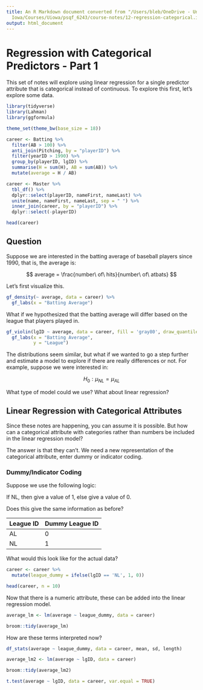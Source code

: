 ```yaml
---
title: An R Markdown document converted from "/Users/bleb/OneDrive - University of
  Iowa/Courses/Uiowa/psqf_6243/course-notes/12-regression-categorical.ipynb"
output: html_document
---
```


# Regression with Categorical Predictors - Part 1

This set of notes will explore using linear regression for a single predictor attribute that is categorical instead of continuous. To explore this first, let's explore some data. 

```r
library(tidyverse)
library(Lahman)
library(ggformula)

theme_set(theme_bw(base_size = 18))

career <- Batting %>%
  filter(AB > 100) %>%
  anti_join(Pitching, by = "playerID") %>%
  filter(yearID > 1990) %>%
  group_by(playerID, lgID) %>%
  summarise(H = sum(H), AB = sum(AB)) %>%
  mutate(average = H / AB)

career <- Master %>%
  tbl_df() %>%
  dplyr::select(playerID, nameFirst, nameLast) %>%
  unite(name, nameFirst, nameLast, sep = " ") %>%
  inner_join(career, by = "playerID") %>%
  dplyr::select(-playerID)

head(career)
```

## Question

Suppose we are interested in the batting average of baseball players since 1990, that is, the average is:

$$
average = \frac{number\ of\ hits}{number\ of\ atbats}
$$

Let's first visualize this.

```r
gf_density(~ average, data = career) %>%
  gf_labs(x = "Batting Average")
```

What if we hypothesized that the batting average will differ based on the league that players played in. 

```r
gf_violin(lgID ~ average, data = career, fill = 'gray80', draw_quantiles = c('0.1', '0.5', '0.9')) %>%
  gf_labs(x = "Batting Average",
          y = "League")
```

The distributions seem similar, but what if we wanted to go a step further and estimate a model to explore if there are really differences or not. For example, suppose we were interested in:

$$ 
H_{0}: \mu_{NL} = \mu_{AL}
$$

What type of model could we use? What about linear regression?

## Linear Regression with Categorical Attributes

Since these notes are happening, you can assume it is possible. But how can a categorical attribute with categories rather than numbers be included in the linear regression model?

The answer is that they can't. We need a new representation of the categorical attribute, enter dummy or indicator coding. 

### Dummy/Indicator Coding

Suppose we use the following logic:

If NL, then give a value of 1, else give a value of 0. 

Does this give the same information as before?

| League ID | Dummy League ID |
|-----------|-----------------|
| AL        | 0               | 
| NL        | 1               |

What would this look like for the actual data?

```r
career <- career %>%
  mutate(league_dummy = ifelse(lgID == 'NL', 1, 0))

head(career, n = 10)
```

Now that there is a numeric attribute, these can be added into the linear regression model.

```r
average_lm <- lm(average ~ league_dummy, data = career)

broom::tidy(average_lm)
```

How are these terms interpreted now?

```r
df_stats(average ~ league_dummy, data = career, mean, sd, length)
```

```r
average_lm2 <- lm(average ~ lgID, data = career)

broom::tidy(average_lm2)
```

```r
t.test(average ~ lgID, data = career, var.equal = TRUE)
```

